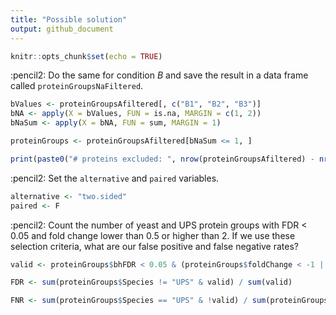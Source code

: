 ```yaml
---
title: "Possible solution"
output: github_document
---
```


```r
knitr::opts_chunk$set(echo = TRUE)
```


:pencil2: Do the same for condition _B_ and save the result in a data frame called `proteinGroupsNaFiltered`.

```r

bValues <- proteinGroupsAfiltered[, c("B1", "B2", "B3")]
bNA <- apply(X = bValues, FUN = is.na, MARGIN = c(1, 2))
bNaSum <- apply(X = bNA, FUN = sum, MARGIN = 1)

proteinGroups <- proteinGroupsAfiltered[bNaSum <= 1, ]

print(paste0("# proteins excluded: ", nrow(proteinGroupsAfiltered) - nrow(proteinGroups)))

```

:pencil2: Set the `alternative` and `paired` variables.

```r

alternative <- "two.sided"
paired <- F

```

:pencil2: Count the number of yeast and UPS protein groups with FDR < 0.05 and fold change lower than 0.5 or higher than 2. If we use these selection criteria, what are our false positive and false negative rates?

```r

valid <- proteinGroups$bhFDR < 0.05 & (proteinGroups$foldChange < -1 | proteinGroups$foldChange > 1)

FDR <- sum(proteinGroups$Species != "UPS" & valid) / sum(valid)

FNR <- sum(proteinGroups$Species == "UPS" & !valid) / sum(proteinGroups$Species == "UPS")

```
